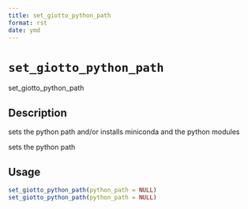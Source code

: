 ```yaml
--- 
title: set_giotto_python_path 
format: rst 
date: ymd 
--- 
```

# `set_giotto_python_path`

set_giotto_python_path


## Description

sets the python path and/or installs miniconda and the python modules
 
 sets the python path


## Usage

```r
set_giotto_python_path(python_path = NULL)
set_giotto_python_path(python_path = NULL)
```


